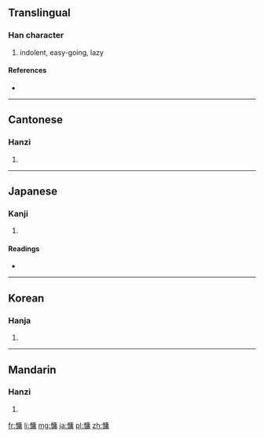 ==Translingual==

===Han character===
{{Han char|rn=61|rad=心|as=11|sn=14|four=9002<sub>7</sub>|canj=心戈中月 (PILB)}}

# indolent, easy-going, lazy

====References====
* {{Han ref|kx=0400.120|dkj=11144|dj=0740.070|hdz=42347.090|uh=6175|ud=24949|bh=BA48|bd=47688}}

----

==Cantonese==

===Hanzi===
{{yue-hanzi|jyut=|y=yung4}}

# {{defn|Cantonese|sort=心11}}

----

==Japanese==

===Kanji===
{{ja-kanji|grade=|rs=心11}}

# {{defn|Japanese|sort=心11}}

====Readings====
* {{ja-readings|on=[[よう]] (yō), [[しょう]] (shō)|kun=[[ものうい]] (monoui)}}

----

==Korean==

===Hanja===
{{ko-hanja|hangeul=용|eumhun=|rv=yong|mr=yong|y=yong}}

# {{defn|Korean|sort=心11}}

----

==Mandarin==

===Hanzi===
{{cmn-hanzi|pin=[[yōng]] ([[yong1]]), [[yóng]] ([[yong2]])|wg=yung<sup>1</sup>, yung<sup>2</sup>}}

# {{defn|Mandarin|sort=心11}}

[[fr:慵]]
[[li:慵]]
[[mg:慵]]
[[ja:慵]]
[[pl:慵]]
[[zh:慵]]
